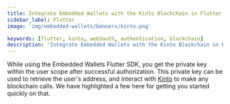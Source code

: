 ```yaml
---
title: Integrate Embedded Wallets with the Kinto Blockchain in Flutter
sidebar_label: Flutter
image: 'img/embedded-wallets/banners/kinto.png'

keywords: [flutter, kinto, web3auth, authentication, blockchain]
description: 'Integrate Embedded Wallets with the Kinto Blockchain in Flutter | Embedded Wallets'
---
```



<SEO
  title="Integrate Embedded Wallets with the Kinto Blockchain in Flutter"
  description="Integrate Embedded Wallets with the Kinto Blockchain in Flutter | Embedded Wallets"
  image="https://docs.metamask.io/img/embedded-wallets/banners/kinto.png"
  slug="/embedded-wallets/connect-blockchain/evm/kinto/flutter"
/>

While using the Embedded Wallets Flutter SDK, you get the private key within the user scope after successful authorization. This private key can be used to retrieve the user's address, and interact with [Kinto](https://kinto.xyz/) to make any blockchain calls. We have highlighted a few here for getting you started quickly on that.

<EVMInteraction />
